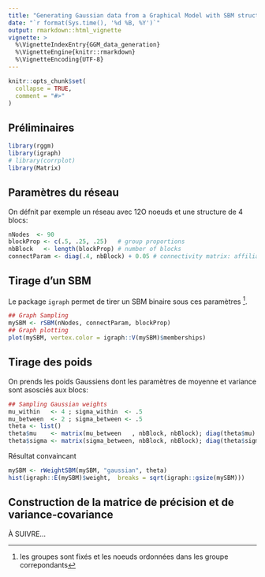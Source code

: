 ```yaml
---
title: "Generating Gaussian data from a Graphical Model with SBM structure"
date: "`r format(Sys.time(), '%d %B, %Y')`"
output: rmarkdown::html_vignette
vignette: >
  %\VignetteIndexEntry{GGM_data_generation}
  %\VignetteEngine{knitr::rmarkdown}
  %\VignetteEncoding{UTF-8}
---
```


```r
knitr::opts_chunk$set(
  collapse = TRUE,
  comment = "#>"
)
```

## Préliminaires

```r
library(rggm)
library(igraph)
# library(corrplot)
library(Matrix)
```

## Paramètres du réseau

On défnit par exemple un réseau avec 12O noeuds et une structure de 4 blocs:

```r
nNodes  <- 90
blockProp <- c(.5, .25, .25)   # group proportions
nbBlock   <- length(blockProp) # number of blocks
connectParam <- diag(.4, nbBlock) + 0.05 # connectivity matrix: affiliation network
```

## Tirage d'un SBM

Le package `igraph` permet de tirer un SBM binaire sous ces paramètres ^[les groupes sont fixés et les noeuds ordonnées dans les groupe correpondants].

```r
## Graph Sampling
mySBM <- rSBM(nNodes, connectParam, blockProp)
## Graph plotting
plot(mySBM, vertex.color = igraph::V(mySBM)$memberships)
```

## Tirage des poids

On prends les poids Gaussiens dont les paramètres de moyenne et variance sont asosciés aux blocs:

```r
## Sampling Gaussian weights
mu_within   <- 4 ; sigma_within  <- .5
mu_between  <- 2 ; sigma_between <- .5
theta <- list()
theta$mu    <- matrix(mu_between   , nbBlock, nbBlock); diag(theta$mu)    <- mu_within    # means
theta$sigma <- matrix(sigma_between, nbBlock, nbBlock); diag(theta$sigma) <- sigma_within # sd
```

Résultat convaincant
```r
mySBM <- rWeightSBM(mySBM, "gaussian", theta)
hist(igraph::E(mySBM)$weight,  breaks = sqrt(igraph::gsize(mySBM)))
```

## Construction de la matrice de précision et de variance-covariance

À SUIVRE...

